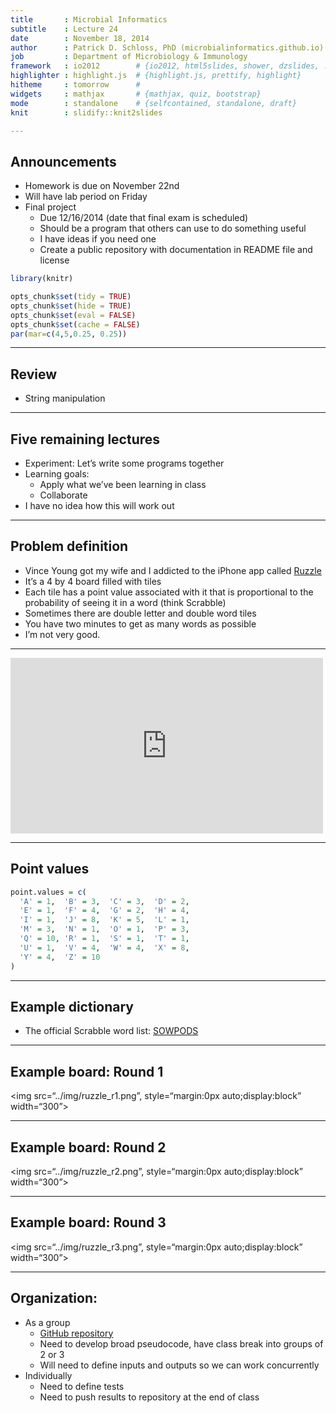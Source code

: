 ```yaml
---
title       : Microbial Informatics
subtitle    : Lecture 24
date        : November 18, 2014
author      : Patrick D. Schloss, PhD (microbialinformatics.github.io)
job         : Department of Microbiology & Immunology
framework   : io2012        # {io2012, html5slides, shower, dzslides, ...}
highlighter : highlight.js  # {highlight.js, prettify, highlight}
hitheme     : tomorrow      #
widgets     : mathjax       # {mathjax, quiz, bootstrap}
mode        : standalone    # {selfcontained, standalone, draft}
knit        : slidify::knit2slides

---
```


## Announcements
* Homework is due on November 22nd
* Will have lab period on Friday
* Final project
  * Due 12/16/2014 (date that final exam is scheduled)
  * Should be a program that others can use to do something useful
  * I have ideas if you need one
  * Create a public repository with documentation in README file and license

```r

library(knitr)

opts_chunk$set(tidy = TRUE)
opts_chunk$set(hide = TRUE)
opts_chunk$set(eval = FALSE)
opts_chunk$set(cache = FALSE)
par(mar=c(4,5,0.25, 0.25))
```

---

## Review
* String manipulation

---

## Five remaining lectures

* Experiment: Let's write some programs together
* Learning goals: 
  * Apply what we've been learning in class
  * Collaborate
* I have no idea how this will work out

---

## Problem definition

* Vince Young got my wife and I addicted to the iPhone app called [Ruzzle](http://www.ruzzle-game.com)
* It's a 4 by 4 board filled with tiles
* Each tile has a point value associated with it that is proportional to the probability of seeing it in a word (think Scrabble)
* Sometimes there are double letter and double word tiles
* You have two minutes to get as many words as possible
* I'm not very good.

---

<iframe src="http://player.vimeo.com/video/42698299" width="500" height="281" frameborder="0" webkitallowfullscreen mozallowfullscreen allowfullscreen></iframe>

---

## Point values

```r
point.values = c(
  'A' = 1,  'B' = 3,  'C' = 3,  'D' = 2,
  'E' = 1,  'F' = 4,  'G' = 2,  'H' = 4,
  'I' = 1,  'J' = 8,  'K' = 5,  'L' = 1,
  'M' = 3,  'N' = 1,  'O' = 1,  'P' = 3,
  'Q' = 10, 'R' = 1,  'S' = 1,  'T' = 1,
  'U' = 1,  'V' = 4,  'W' = 4,  'X' = 8,
  'Y' = 4,  'Z' = 10
)
```

---

## Example dictionary

* The official Scrabble word list: [SOWPODS](http://www.freescrabbledictionary.com/sowpods.txt)

---

## Example board: Round 1

<img src="../img/ruzzle_r1.png", style="margin:0px auto;display:block" width="300">

---

## Example board: Round 2

<img src="../img/ruzzle_r2.png", style="margin:0px auto;display:block" width="300">

---

## Example board: Round 3

<img src="../img/ruzzle_r3.png", style="margin:0px auto;display:block" width="300">

---

## Organization:

* As a group
  * [GitHub repository](https://github.com/microbialinformatics/ruzzle_cheat)
  * Need to develop broad pseudocode, have class break into groups of 2 or 3
  * Will need to define inputs and outputs so we can work concurrently
* Individually
  * Need to define tests
  * Need to push results to repository at the end of class
